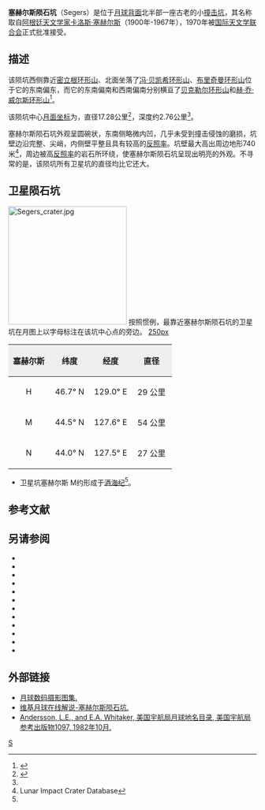 {{lunar crater data|
 image = Normal segers-clem1.jpg|
 caption=[[克莱门汀号|克莱门汀号]]拍摄，塞赫尔斯陨石坑位于左上部，中间是卫星坑塞赫尔斯 H。|
 latitude=46.99|
 N_or_S=N|
 longitude=127.52|
 E_or_W=E|
 diameter=17.28|
 depth=2.76公里|
 colong=233|
 eponym=[[卡洛斯·塞赫尔斯|卡洛斯·塞赫尔斯]]}}
'''塞赫尔斯陨石坑'''（Segers）是位于[[月球背面|月球背面]]北半部一座古老的小[[撞击坑|撞击坑]]，其名称取自[[阿根廷|阿根廷]][[天文学家|天文学家]][[卡洛斯·塞赫尔斯|卡洛斯·塞赫尔斯]]（1900年-1967年），1970年被[[国际天文学联合会|国际天文学联合会]]正式批准接受。

==描述==  
该陨坑西侧靠近[[密立根环形山|密立根环形山]]、北面坐落了[[冯·贝凯希环形山|冯·贝凯希环形山]]、[[布里奇曼环形山|布里奇曼环形山]]位于它的东南偏东，而它的东南偏南和西南偏南分别横亘了[[贝克勒尔环形山|贝克勒尔环形山]]和[[赫·乔·威尔斯环形山|赫·乔·威尔斯环形山]]<ref>{{Cite web |url=http://planetarynames.wr.usgs.gov/images/Lunar/lac_30_wac.pdf |title=Crater Segers on the map LAC-30. |accessdate=2017-02-18 |archive-date=2016-12-27 |archive-url=https://web.archive.org/web/20161227110627/https://planetarynames.wr.usgs.gov/images/Lunar/lac_30_wac.pdf |dead-url=no }}</ref>。

该陨坑中心[[月面坐标|月面坐标]]为{{Coord|46.99|N|127.52|E|globe:Moon|nogoogle=1|noosm=1}}，直径17.28公里<ref name="IAU">{{Cite web |url=http://planetarynames.wr.usgs.gov/Feature/5406 |title=Directory of the International Astronomical Union |access-date=2017-02-18 |archive-date=2018-05-03 |archive-url=https://web.archive.org/web/20180503111121/https://planetarynames.wr.usgs.gov/Feature/5406 |dead-url=no }}</ref>，深度约2.76公里<ref name="LICD"/>。

塞赫尔斯陨石坑外观呈圆碗状，东南侧略微内凹，几乎未受到撞击侵蚀的磨损，坑壁边沿完整、尖峭，内侧壁平整且具有较高的[[反照率|反照率]]。坑壁最大高出周边地形740米<ref name=LICD>Lunar Impact Crater Database</ref>，周边被高[[反照率|反照率]]的岩石所环绕，使塞赫尔斯陨石坑呈现出明亮的外观。不寻常的是，该陨坑所有卫星坑的直径均比它还大。
==卫星陨石坑==
[[Image:Segers_crater.jpg|240px]]
按照惯例，最靠近塞赫尔斯陨石坑的卫星坑在月图上以字母标注在该坑中心点的旁边。
[[image:Segers_sattelite_craters_map.jpg|250px]]

{| class="wikitable"
!width="25%" style="background:#eeeeee;" |塞赫尔斯 
!width="25%" style="background:#eeeeee;" |纬度
!width="25%" style="background:#eeeeee;" |经度
!width="25%" style="background:#eeeeee;" |直径
|-
|align="center"|H
|align="center"|46.7° N
|align="center"|129.0° E
|align="center"|29 公里
|-
|align="center"|M
|align="center"|44.5° N
|align="center"|127.6° E
|align="center"|54 公里
|-
|align="center"|N
|align="center"|44.0° N
|align="center"|127.5° E
|align="center"|27 公里
|}{{clear}}
* 卫星坑塞赫尔斯 M约形成于[[酒海纪|酒海纪]]<ref name="LICD"/>。

==参考文献==
{{reflist}}

==另请参阅==
{{refbegin}}
* {{cite book
  | last1 = Andersson
  | first1 = L. E.
  | last2 = Whitaker
  | first2 = E. A.
  | authorlink2 = Ewen Whitaker
  | date = 1982
  | title = [[NASA|NASA]] Catalogue of Lunar Nomenclature
  | publisher = NASA RP-1097
  | ref = harv
  }}
* {{cite web
  | last = Blue
  | first = Jennifer
  | date = July 25, 2007
  | title = Gazetteer of Planetary Nomenclature
  | publisher = [[United_States_Geological_Survey|USGS]]
  | url = http://planetarynames.wr.usgs.gov/
  | accessdate = 2007-08-05
  | ref = harv
  | archive-date = 2018-12-25
  | archive-url = https://web.archive.org/web/20181225170157/https://planetarynames.wr.usgs.gov/
  | dead-url = no
  }}
* {{cite book
  | last1 = Bussey
  | first1 = B.
  | authorlink1 = Ben Bussey
  | last2 = Spudis
  | first2 = P.
  | authorlink2 = Paul Spudis
  | date = 2004
  | title = The Clementine Atlas of the Moon
  | publisher = Cambridge University Press
  | location = New York
  | isbn = 978-0-521-81528-4
  | ref = harv
  }}
* {{cite book
  | last1 = Cocks
  | first1 = Elijah E.
  | last2 = Cocks
  | first2 = Josiah C.
  | date = 1995
  | title = Who's Who on the Moon: A Biographical Dictionary of Lunar Nomenclature
  | url = https://archive.org/details/isbn_9780936389271
  | publisher = Tudor Publishers
  | isbn = 978-0-936389-27-1
  | ref = harv
  }}
* {{cite web
  | last = McDowell
  | first = Jonathan
  | date = July 15, 2007
  | url = http://host.planet4589.org/astro/lunar/
  | title = Lunar Nomenclature
  | publisher = Jonathan's Space Report
  | accessdate = 2007-10-24
  | ref = harv
  | archive-date = 2018-12-25
  | archive-url = https://web.archive.org/web/20181225170156/http://host.planet4589.org/astro/lunar/
  | dead-url = no
  }}
* {{cite journal| last1 = Menzel| first1 = D. H.| last2 = Minnaert| first2 = M.| last3 = Levin| first3 = B.| last4 = Dollfus| first4 = A.| last5 = Bell| first5 = B.| title = Report on Lunar Nomenclature by the Working Group of Commission 17 of the IAU| doi = 10.1007/BF00171763| journal = Space Science Reviews| volume = 12| issue = 2| pages = 136–186| date = 1971| bibcode = 1971SSRv...12..136M| ref = harv}}
* {{cite book
  | first = Patrick
  | last = Moore
  | authorlink = Patrick Moore
  | date = 2001
  | title = On the Moon
  | url = https://archive.org/details/patrickmooreonmo00patr
  | publisher = Sterling Publishing Co.
  | isbn = 978-0-304-35469-6
  | ref = harv
  }}
* {{cite book
  | first = Fred W.
  | last = Price
  | date = 1988
  | title = The Moon Observer's Handbook
  | publisher = Cambridge University Press
  | isbn = 978-0-521-33500-3
  | ref = harv
  }}
* {{cite book
  | last = Rükl
  | first = Antonín
  | authorlink = Antonín Rükl
  | date = 1990
  | title = Atlas of the Moon
  | publisher = Kalmbach Books
  | isbn = 978-0-913135-17-4
  | ref = harv
  }}
* {{cite book
  | last = Webb
  | first = Rev. T. W.
  | authorlink = Thomas William Webb
  | date = 1962
  | title = Celestial Objects for Common Telescopes
  | url = https://archive.org/details/celestialobjects00webb
  | edition = 6th revised
  | publisher = Dover
  | isbn = 978-0-486-20917-3
  | ref = harv
  }}
* {{cite book
  | first = Ewen A.
  | last = Whitaker
  | authorlink = Ewen Whitaker
  | date = 1999
  | title = Mapping and Naming the Moon
  | publisher = Cambridge University Press
  | isbn = 978-0-521-62248-6
  | ref = harv
  }}
* {{cite book
  | first = Peter T.
  | last = Wlasuk
  | date = 2000
  | title = Observing the Moon
  | publisher = Springer
  | isbn = 978-1-85233-193-1
  | ref = harv
 }}
{{refend}}

==外部链接==
*[http://www.lpi.usra.edu/resources/lunar_orbiter/bin/srch_nam.shtml?Segers%7C0 月球数码摄影图集.] {{Wayback|url=http://www.lpi.usra.edu/resources/lunar_orbiter/bin/srch_nam.shtml?Segers%7C0 |date=20201127015841 }}
*[http://the-moon.wikispaces.com/Segers 维基月球在线解说-塞赫尔斯陨石坑.] {{Wayback|url=http://the-moon.wikispaces.com/Segers |date=20180531121817 }}
*[http://planet4589.org/astro/lunar/RP-1097.pdf Andersson, L.E., and E.A. Whitaker, 美国宇航局月球地名目录, 美国宇航局参考出版物1097, 1982年10月.] {{Wayback|url=http://planet4589.org/astro/lunar/RP-1097.pdf |date=20141006125838 }}

[[Category:月球环形山|S]]
{{月球環形山 (R-S)}}